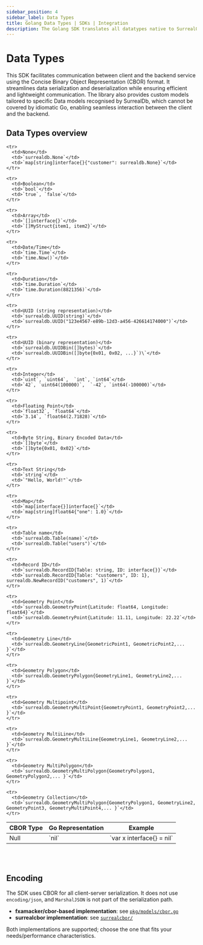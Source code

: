```yaml
---
sidebar_position: 4
sidebar_label: Data Types
title: Golang Data Types | SDKs | Integration
description: The Golang SDK translates all datatypes native to SurrealQL into either datatypes native to Golang, or a custom implementation. This document describes all datatypes, and links to their respective documentation.
---
```



# Data Types

This SDK facilitates communication between client and the backend service using the Concise Binary Object Representation (CBOR) format. It streamlines data serialization and deserialization while ensuring efficient and lightweight communication. The library also provides custom models tailored to specific Data models recognised by SurrealDb, which cannot be covered by idiomatic Go, enabling seamless interaction between the client and the backend.

## Data Types overview

<table>
  <thead>
    <tr>
      <th>CBOR Type</th>
      <th>Go Representation</th>
      <th>Example</th>
    </tr>
  </thead>

  <tbody>
    <tr>
      <td>Null</td>
      <td>`nil`</td>
      <td>`var x interface{} = nil`</td>
    </tr>

    <tr>
      <td>None</td>
      <td>`surrealdb.None`</td>
      <td>`map[string]interface{}{"customer": surrealdb.None}`</td>
    </tr>

    <tr>
      <td>Boolean</td>
      <td>`bool`</td>
      <td>`true`, `false`</td>
    </tr>

    <tr>
      <td>Array</td>
      <td>`[]interface{}`</td>
      <td>`[]MyStruct{item1, item2}`</td>
    </tr>

    <tr>
      <td>Date/Time</td>
      <td>`time.Time`</td>
      <td>`time.Now()`</td>
    </tr>

    <tr>
      <td>Duration</td>
      <td>`time.Duration`</td>
      <td>`time.Duration(8821356)`</td>
    </tr>

    <tr>
      <td>UUID (string representation)</td>
      <td>`surrealdb.UUID(string)`</td>
      <td>`surrealdb.UUID("123e4567-e89b-12d3-a456-426614174000")`</td>
    </tr>

    <tr>
      <td>UUID (binary representation)</td>
      <td>`surrealdb.UUIDBin([]bytes)`</td>
      <td>`surrealdb.UUIDBin([]byte{0x01, 0x02, ...}`)\`</td>
    </tr>

    <tr>
      <td>Integer</td>
      <td>`uint`, `uint64`,  `int`, `int64`</td>
      <td>`42`, `uint64(100000)`,  `-42`, `int64(-100000)`</td>
    </tr>

    <tr>
      <td>Floating Point</td>
      <td>`float32`, `float64`</td>
      <td>`3.14`, `float64(2.71828)`</td>
    </tr>

    <tr>
      <td>Byte String, Binary Encoded Data</td>
      <td>`[]byte`</td>
      <td>`[]byte{0x01, 0x02}`</td>
    </tr>

    <tr>
      <td>Text String</td>
      <td>`string`</td>
      <td>`"Hello, World!"`</td>
    </tr>

    <tr>
      <td>Map</td>
      <td>`map[interface{}]interface{}`</td>
      <td>`map[string]float64{"one": 1.0}`</td>
    </tr>

    <tr>
      <td>Table name</td>
      <td>`surrealdb.Table(name)`</td>
      <td>`surrealdb.Table("users")`</td>
    </tr>

    <tr>
      <td>Record ID</td>
      <td>`surrealdb.RecordID{Table: string, ID: interface{}}`</td>
      <td>`surrealdb.RecordID{Table: "customers", ID: 1}, surrealdb.NewRecordID("customers", 1)`</td>
    </tr>

    <tr>
      <td>Geometry Point</td>
      <td>`surrealdb.GeometryPoint{Latitude: float64, Longitude: float64}`</td>
      <td>`surrealdb.GeometryPoint{Latitude: 11.11, Longitude: 22.22`</td>
    </tr>

    <tr>
      <td>Geometry Line</td>
      <td>`surrealdb.GeometryLine{GeometricPoint1, GeometricPoint2,... }`</td>
    </tr>

    <tr>
      <td>Geometry Polygon</td>
      <td>`surrealdb.GeometryPolygon{GeometryLine1, GeometryLine2,... }`</td>
    </tr>

    <tr>
      <td>Geometry Multipoint</td>
      <td>`surrealdb.GeometryMultiPoint{GeometryPoint1, GeometryPoint2,... }`</td>
    </tr>

    <tr>
      <td>Geometry MultiLine</td>
      <td>`surrealdb.GeometryMultiLine{GeometryLine1, GeometryLine2,... }`</td>
    </tr>

    <tr>
      <td>Geometry MultiPolygon</td>
      <td>`surrealdb.GeometryMultiPolygon{GeometryPolygon1, GeometryPolygon2,... }`</td>
    </tr>

    <tr>
      <td>Geometry Collection</td>
      <td>`surrealdb.GeometryMultiPolygon{GeometryPolygon1, GeometryLine2, GeometryPoint3, GeometryMultiPoint4,... }`</td>
    </tr>
  </tbody>
</table>

<br />

<br />

## Encoding

The SDK uses CBOR for all client-server serialization. It does not use `encoding/json`, and `MarshalJSON` is not part of the serialization path.

- **fxamacker/cbor-based implementation**: see [`pkg/models/cbor.go`](https://github.com/surrealdb/surrealdb.go/blob/main/pkg/models/cbor.go)
- **surrealcbor implementation**: see [`surrealcbor/`](https://github.com/surrealdb/surrealdb.go/tree/main/surrealcbor)

Both implementations are supported; choose the one that fits your needs/performance characteristics.
